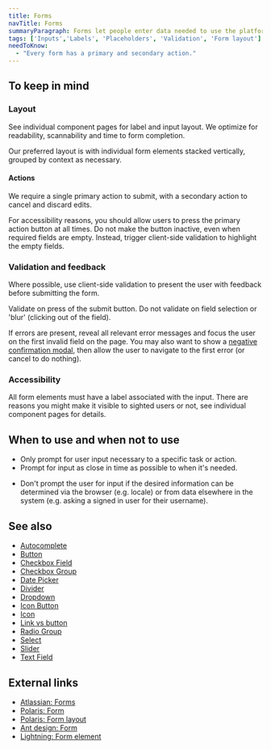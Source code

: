 ```yaml
---
title: Forms
navTitle: Forms
summaryParagraph: Forms let people enter data needed to use the platform.
tags: ['Inputs','Labels', 'Placeholders', 'Validation', 'Form layout']
needToKnow:
  - "Every form has a primary and secondary action."
---
```



## To keep in mind

### Layout

See individual component pages for label and input layout.
We optimize for readability, scannability and time to form completion.

Our preferred layout is with individual form elements stacked vertically, grouped by context as necessary. 

#### Actions

We require a single primary action to submit, with a secondary action to cancel and discard edits.

For accessibility reasons, you should allow users to press the primary action button at all times. Do not make the button inactive, even when required fields are empty. Instead, trigger client-side validation to highlight the empty fields.

### Validation and feedback

Where possible, use client-side validation to present the user with feedback before submitting the form.

Validate on press of the submit button. Do not validate on field selection or 'blur' (clicking out of the field). 

If errors are present, reveal all relevant error messages and focus the user on the first invalid field on the page. You may also want to show a [negative confirmation modal](/components/modal/), then allow the user to navigate to the first error (or cancel to do nothing). 

### Accessibility

All form elements must have a label associated with the input. There are reasons you might make it visible to sighted users or not, see individual component pages for details.

## When to use and when not to use

<WhenToUseAndWhenNotToUse>
<WhenToUse>

- Only prompt for user input necessary to a specific task or action.
- Prompt for input as close in time as possible to when it's needed. 

</WhenToUse>
<WhenNotToUse>

- Don't prompt the user for input if the desired information can be determined via the browser (e.g. locale) or from data elsewhere in the system (e.g. asking a signed in user for their username).

</WhenNotToUse>
</WhenToUseAndWhenNotToUse>

## See also

- [Autocomplete](/components/autocomplete)
- [Button](/components/button)
- [Checkbox Field](/components/checkbox-field)
- [Checkbox Group](/components/checkbox-group)
- [Date Picker](/components/date-picker)
- [Divider](/components/divider)
- [Dropdown](/components/dropdown)
- [Icon Button](/components/icon-button)
- [Icon](/components/icon)
- [Link vs button](/guidelines/link-vs-button)
- [Radio Group](/components/radio-group)
- [Select](/components/select)
- [Slider](/components/slider)
- [Text Field](/components/text-field)

## External links

- [Atlassian: Forms](https://www.atlassian.design/guidelines/product/patterns/forms)
- [Polaris: Form](https://polaris.shopify.com/components/forms/form)
- [Polaris: Form layout](https://polaris.shopify.com/components/forms/form-layout)
- [Ant design: Form](https://ant.design/components/form/?locale=en-US#header)
- [Lightning: Form element](https://www.lightningdesignsystem.com/components/form-element/)
